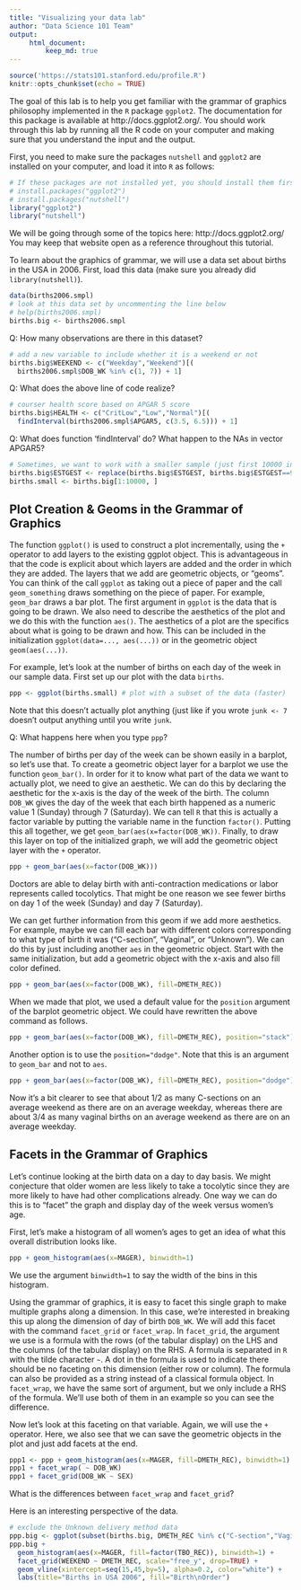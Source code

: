 ```yaml
---
title: "Visualizing your data lab"
author: "Data Science 101 Team"
output: 
     html_document:
         keep_md: true
---
```



```r
source('https://stats101.stanford.edu/profile.R')
knitr::opts_chunk$set(echo = TRUE)


```

The goal of this lab is to help you get familiar with the grammar of graphics philosophy implemented in the ``R`` package ``ggplot2``. The documentation for this package is available at http://docs.ggplot2.org/. You should work through this lab by running all the R code on your computer and making sure that you understand the input and the output.

First, you need to make sure the packages ``nutshell`` and ``ggplot2`` are installed on your computer, and load it into ``R`` as follows:

```r
# If these packages are not installed yet, you should install them first.
# install.packages("ggplot2")
# install.packages("nutshell")
library("ggplot2")
library("nutshell")
```


We will be going through some of the topics here:
http://docs.ggplot2.org/
You may keep that website open as a reference throughout this tutorial.

To learn about the graphics of grammar, we will use a data set about births in the USA in 2006.  First, load this data (make sure you already did ``library(nutshell)``).
```r
data(births2006.smpl)
# look at this data set by uncommenting the line below
# help(births2006.smpl)
births.big <- births2006.smpl
```
Q: How many observations are there in this dataset?

```r
# add a new variable to include whether it is a weekend or not
births.big$WEEKEND <- c("Weekday","Weekend")[(
  births2006.smpl$DOB_WK %in% c(1, 7)) + 1]
```

Q: What does the above line of code realize?

```r
# courser health score based on APGAR 5 score
births.big$HEALTH <- c("CritLow","Low","Normal")[(
  findInterval(births2006.smpl$APGAR5, c(3.5, 6.5))) + 1]
```
Q: What does function 'findInterval' do? What happen to the NAs in vector APGAR5?

```r
# Sometimes, we want to work with a smaller sample (just first 10000 instead of 427323)
births.big$ESTGEST <- replace(births.big$ESTGEST, births.big$ESTGEST==99, NA)
births.small <- births.big[1:10000, ]
```

Plot Creation & Geoms in the Grammar of Graphics
------------------------------------------------

The function ``ggplot()`` is used to construct a plot incrementally, using the ``+`` operator to add layers to the existing ggplot object. This is advantageous in that the code is explicit about which layers are added and the order in which they are added. The layers that we add are geometric objects, or "geoms". You can think of the call ``ggplot`` as taking out a piece of paper and the call ``geom_something`` draws something on the piece of paper. For example, ``geom_bar`` draws a bar plot. The first argument in ``ggplot`` is the data that is going to be drawn. We also need to describe the aesthetics of the plot and we do this with the function ``aes()``. The aesthetics of a plot are the specifics about what is going to be drawn and how. This can be included in the initialization ``ggplot(data=..., aes(...))`` or in the geometric object ``geom(aes(...))``.

For example, let's look at the number of births on each day of the week in our sample data. First set up our plot with the data ``births``.
```r
ppp <- ggplot(births.small) # plot with a subset of the data (faster)
```
Note that this doesn't actually plot anything (just like if you wrote ``junk <- 7`` doesn't output anything until you write ``junk``. 

Q: What happens here when you type ``ppp``?

The number of births per day of the week can be shown easily in a barplot, so let's use that. To create a geometric object layer for a barplot we use the function ``geom_bar()``. In order for it to know what part of the data we want to actually plot, we need to give an aesthetic. We can do this by declaring the aesthetic for the x-axis is the day of the week of the birth. The column ``DOB_WK`` gives the day of the week that each birth happened as a numeric value 1 (Sunday) through 7 (Saturday). We can tell ``R`` that this is actually a factor variable by putting the variable name in the function ``factor()``. Putting this all together, we get ``geom_bar(aes(x=factor(DOB_WK))``. Finally, to draw this layer on top of the initialized graph, we will add the geometric object layer with the ``+`` operator. 
```r
ppp + geom_bar(aes(x=factor(DOB_WK)))
```

Doctors are able to delay birth with anti-contraction medications or labor represents called tocolytics. That might be one reason we see fewer births on day 1 of the week (Sunday) and day 7 (Saturday).

We can get further information from this geom if we add more aesthetics. For example, maybe we can fill each bar with different colors corresponding to what type of birth it was ("C-section", "Vaginal", or "Unknown"). We can do this by just including another ``aes`` in the geometric object. Start with the same initialization, but add a geometric object with the x-axis and also fill color defined.
```r
ppp + geom_bar(aes(x=factor(DOB_WK), fill=DMETH_REC))
```

When we made that plot, we used a default value for the ``position`` argument of the barplot geometric object. We could have rewritten the above command as follows.

```r
ppp + geom_bar(aes(x=factor(DOB_WK), fill=DMETH_REC), position="stack")
```

Another option is to use the ``position="dodge"``. Note that this is an argument to ``geom_bar`` and not to ``aes``.

```r
ppp + geom_bar(aes(x=factor(DOB_WK), fill=DMETH_REC), position="dodge")
```

Now it's a bit clearer to see that about 1/2 as many C-sections on an average weekend as there are on an average weekday, whereas there are about 3/4 as many vaginal births on an average weekend as there are on an average weekday.


Facets in the Grammar of Graphics
---------------------------------

Let's continue looking at the birth data on a day to day basis.  We might conjecture that older women are less likely to take a tocolytic since they are more likely to have had other complications already. One way we can do this is to "facet" the graph and display day of the week versus women's age.

First, let's make a histogram of all women's ages to get an idea of what this overall distribution looks like.

```r
ppp + geom_histogram(aes(x=MAGER), binwidth=1)
```

We use the argument ``binwidth=1`` to say the width of the bins in this histogram.

Using the grammar of graphics, it is easy to facet this single graph to make multiple graphs along a dimension. In this case, we're interested in breaking this up along the dimension of day of birth ``DOB_WK``. We will add this facet with the command  ``facet_grid`` or ``facet_wrap``. In ``facet_grid``, the argument we use is a formula with the rows (of the tabular display) on the LHS and the columns (of the tabular display) on the RHS. A formula is separated in ``R`` with the tilde character ``~``.  A dot in the formula is used to indicate there should be no faceting on this dimension (either row or column). The formula can also be provided as a string instead of a classical formula object. In ``facet_wrap``, we have the same sort of argument, but we only include a RHS of the formula. We'll use both of them in an example so you can see the difference.

Now let's look at this faceting on that variable. Again, we will use the ``+`` operator. Here, we also see that we can save the geometric objects in the plot and just add facets at the end.

```r
ppp1 <- ppp + geom_histogram(aes(x=MAGER, fill=DMETH_REC), binwidth=1)
ppp1 + facet_wrap( ~ DOB_WK)
ppp1 + facet_grid(DOB_WK ~ SEX)
```

What is the differences between ``facet_wrap`` and ``facet_grid``?

Here is an interesting perspective of the data.

```r
# exclude the Unknown delivery method data
ppp.big <- ggplot(subset(births.big, DMETH_REC %in% c("C-section","Vaginal"))) 
ppp.big + 
  geom_histogram(aes(x=MAGER, fill=factor(TBO_REC)), binwidth=1) +
  facet_grid(WEEKEND ~ DMETH_REC, scale="free_y", drop=TRUE) +
  geom_vline(xintercept=seq(15,45,by=5), alpha=0.2, color="white") +
  labs(title="Births in USA 2006", fill="Birth\nOrder")
```



